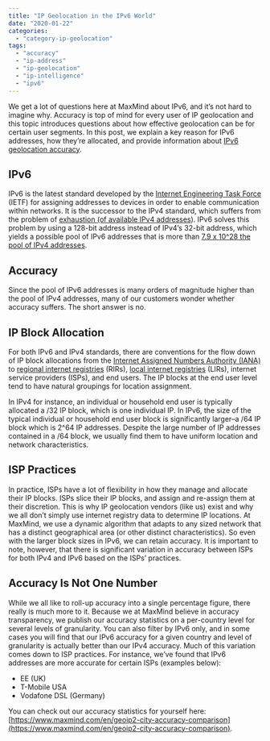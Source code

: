 ```yaml
---
title: "IP Geolocation in the IPv6 World"
date: "2020-01-22"
categories:
  - "category-ip-geolocation"
tags:
  - "accuracy"
  - "ip-address"
  - "ip-geolocation"
  - "ip-intelligence"
  - "ipv6"
---
```


We get a lot of questions here at MaxMind about IPv6, and it’s not hard to imagine why. Accuracy is top of mind for every user of IP geolocation and this topic introduces questions about how effective geolocation can be for certain user segments. In this post, we explain a key reason for IPv6 addresses, how they’re allocated, and provide information about [IPv6 geolocation accuracy](https://www.maxmind.com/en/geoip2-city-accuracy-comparison).

## **IPv6**

IPv6 is the latest standard developed by the [Internet Engineering Task Force](https://en.wikipedia.org/wiki/Internet_Engineering_Task_Force) (IETF) for assigning addresses to devices in order to enable communication within networks. It is the successor to the IPv4 standard, which suffers from the problem of [exhaustion (of available IPv4 addresses](https://www.ripe.net/manage-ips-and-asns/ipv4/ipv4-run-out)). IPv6 solves this problem by using a 128-bit address instead of IPv4’s 32-bit address, which yields a possible pool of IPv6 addresses that is more than [7.9 x 10^28 the pool of IPv4 addresses](https://en.wikipedia.org/wiki/IPv6).

## **Accuracy**

Since the pool of IPv6 addresses is many orders of magnitude higher than the pool of IPv4 addresses, many of our customers wonder whether accuracy suffers. The short answer is no.

## **IP Block Allocation**

For both IPv6 and IPv4 standards, there are conventions for the flow down of IP block allocations from the [Internet Assigned Numbers Authority (IANA)](https://www.iana.org/numbers) to [regional internet registries](https://en.wikipedia.org/wiki/Regional_Internet_registry) (RIRs), [local internet registries](https://en.wikipedia.org/wiki/Regional_Internet_registry#Local_Internet_registry) (LIRs), internet service providers (ISPs), and end users. The IP blocks at the end user level tend to have natural groupings for location assignment.

In IPv4 for instance, an individual or household end user is typically allocated a /32 IP block, which is one individual IP. In IPv6, the size of the typical individual or household end user block is significantly larger–a /64 IP block which is 2^64 IP addresses. Despite the large number of IP addresses contained in a /64 block, we usually find them to have uniform location and network characteristics.

## **ISP Practices**

In practice, ISPs have a lot of flexibility in how they manage and allocate their IP blocks. ISPs slice their IP blocks, and assign and re-assign them at their discretion. This is why IP geolocation vendors (like us) exist and why we all don’t simply use internet registry data to determine IP locations. At MaxMind, we use a dynamic algorithm that adapts to any sized network that has a distinct geographical area (or other distinct characteristics). So even with the larger block sizes in IPv6, we can retain accuracy. It is important to note, however, that there is significant variation in accuracy between ISPs for both IPv4 and IPv6 based on the ISPs’ practices.

## **Accuracy Is Not One Number**

While we all like to roll-up accuracy into a single percentage figure, there really is much more to it. Because we at MaxMind believe in accuracy transparency, we publish our accuracy statistics on a per-country level for several levels of granularity. You can also filter by IPv6 only, and in some cases you will find that our IPv6 accuracy for a given country and level of granularity is actually better than our IPv4 accuracy. Much of this variation comes down to ISP practices. For instance, we’ve found that IPv6 addresses are more accurate for certain ISPs (examples below):

- EE (UK)
- T-Mobile USA
- Vodafone DSL (Germany)

You can check out our accuracy statistics for yourself here: [https://www.maxmind.com/en/geoip2-city-accuracy-comparison](https://www.maxmind.com/en/geoip2-city-accuracy-comparison).

